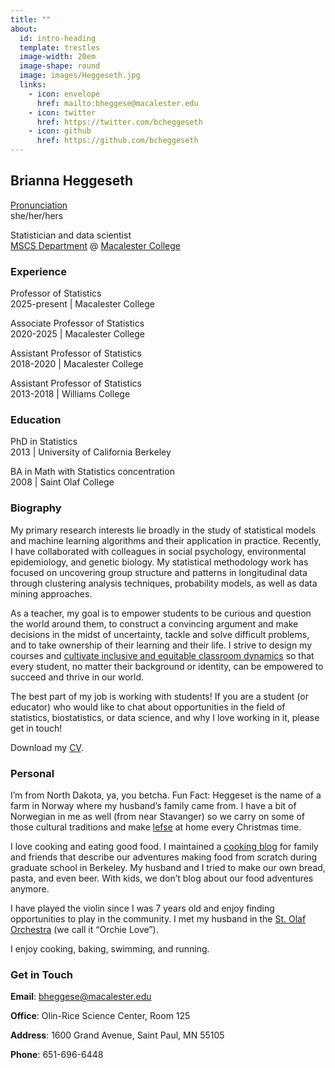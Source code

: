 ```yaml
---
title: ""
about:
  id: intro-heading
  template: trestles
  image-width: 20em
  image-shape: round
  image: images/Heggeseth.jpg
  links:
    - icon: envelope
      href: mailto:bheggese@macalester.edu
    - icon: twitter
      href: https://twitter.com/bcheggeseth
    - icon: github
      href: https://github.com/bcheggeseth
---
```


:::{#intro-heading}
## Brianna Heggeseth

<a href="https://namedrop.io/briannaheggeseth" target="_blank" rel="noopener">Pronunciation</a> <br>
she/her/hers 

Statistician and data scientist <br>
<a href="https://www.macalester.edu/mscs/" target="_blank" rel="noopener">MSCS Department</a> @ <a href="https://www.macalester.edu/" target="_blank" rel="noopener">Macalester College</a>

### Experience

Professor of Statistics<br>
2025-present |  Macalester College

Associate Professor of Statistics<br>
2020-2025 |  Macalester College

Assistant Professor of Statistics<br>
2018-2020 |  Macalester College

Assistant Professor of Statistics<br> 
2013-2018 |  Williams College

### Education

PhD in Statistics<br>
2013 | University of California Berkeley

BA in Math with Statistics concentration<br>
2008 | Saint Olaf College
:::

### Biography

My primary research interests lie broadly in the study of statistical models and machine learning algorithms and their application in practice. Recently, I have collaborated with colleagues in social psychology, environmental epidemiology, and genetic biology. My statistical methodology work has focused on uncovering group structure and patterns in longitudinal data through clustering analysis techniques, probability models, as well as data mining approaches.

As a teacher, my goal is to empower students to be curious and question the world around them, to construct a convincing argument and make decisions in the midst of uncertainty, tackle and solve difficult problems, and to take ownership of their learning and their life. I strive to design my courses and <a href="/inclusion/">cultivate inclusive and equitable classroom dynamics</a> so that every student, no matter their background or identity, can be empowered to succeed and thrive in our world.

The best part of my job is working with students! If you are a student (or educator) who would like to chat about opportunities in the field of statistics, biostatistics, or data science, and why I love working in it, please get in touch!

<i class='bi-download'></i> Download my <a href="https://drive.google.com/file/d/1h9SuD-d234pKXQME0K_78hmOFuy3FX_O/view?usp=sharing" target="_blank">CV</a>.

### Personal

I'm from North Dakota, ya, you betcha. Fun Fact: Heggeset is the name of a farm in Norway where my husband’s family came from. I have a bit of Norwegian in me as well (from near Stavanger) so we carry on some of those cultural traditions and make <a href="https://cooking.nytimes.com/recipes/1016973-lefse?mcubz=3" target="_blank" rel="noopener">lefse</a> at home every Christmas time.

I love cooking and eating good food. I maintained a <a href="http://olesinhippieland.blogspot.com/" target="_blank" rel="noopener">cooking blog</a> for family and friends that describe our adventures making food from scratch during graduate school in Berkeley. My husband and I tried to make our own bread, pasta, and even beer. With kids, we don't blog about our food adventures anymore.

I have played the violin since I was 7 years old and enjoy finding opportunities to play in the community. I met my husband in the <a href="https://www.youtube.com/watch?v=jc9IT71XZzQ" target="_blank" rel="noopener">St. Olaf Orchestra</a> (we call it "Orchie Love").

I enjoy cooking, baking, swimming, and running.

### Get in Touch

**Email**: <a href='mailto:bheggese@macalester.edu'>bheggese@macalester.edu</a>

**Office**: Olin-Rice Science Center, Room 125

**Address**: 1600 Grand Avenue, Saint Paul, MN 55105

**Phone**: 651-696-6448


